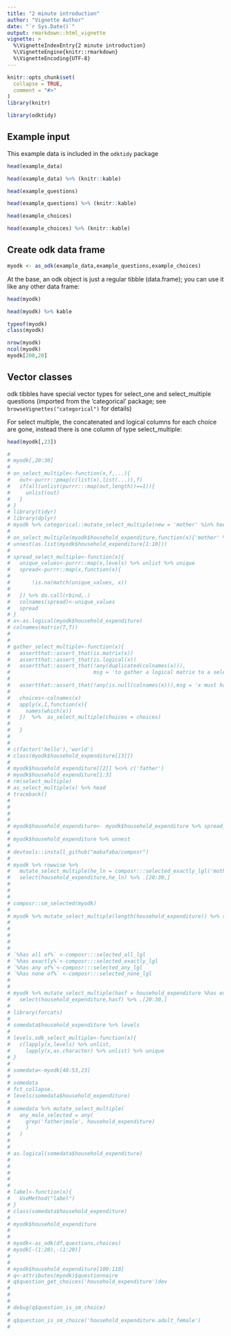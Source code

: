 ```yaml
---
title: "2 minute introduction"
author: "Vignette Author"
date: "`r Sys.Date()`"
output: rmarkdown::html_vignette
vignette: >
  %\VignetteIndexEntry{2 minute introduction}
  %\VignetteEngine{knitr::rmarkdown}
  %\VignetteEncoding{UTF-8}
---
```


```r
knitr::opts_chunk$set(
  collapse = TRUE,
  comment = "#>"
)
library(knitr)
```

```r
library(odktidy)
```

## Example input

This example data is included in the `odktidy` package

```r
head(example_data)
```

```r
head(example_data) %>% (knitr::kable)
```


```r
head(example_questions)
```

```r
head(example_questions) %>% (knitr::kable)
```


```r
head(example_choices)
```

```r
head(example_choices) %>% (knitr::kable)
```

## Create odk data frame


```r

myodk <- as_odk(example_data,example_questions,example_choices)

```


At the base, an odk object is just a regular tibble (data.frame); you can use it like any other data frame:

```r
head(myodk)
```

```r
head(myodk) %>% kable
```


```r
typeof(myodk)
class(myodk)

nrow(myodk)
ncol(myodk)
myodk[200,20]

```

## Vector classes

odk tibbles have special vector types for select_one and select_multiple questions (imported from the 'categorical' package; see `browseVignettes("categorical")` for details)


For select multiple, the concatenated and logical columns for each choice are gone, instead there is one column of type select_multiple:

```r
head(myodk[,23])
```


```r
#
# myodk[,20:30]
#
# on_select_multiple<-function(x,f,...){
#   out<-purrr::pmap(c(list(x),list(...)),f)
#   if(all(unlist(purrr:::map(out,length))==1)){
#     unlist(out)
#   }
# }
# library(tidyr)
# library(dplyr)
# myodk %>% categorical::mutate_select_multiple(new = 'mother' %in% household_expenditure) %>% select(new)
#
# on_select_multiple(myodk$household_expenditure,function(x){'mother' %in% x})
# unnest(as.list(myodk$household_expenditure[1:10]))
#
# spread_select_multiple<-function(x){
#   unique_values<-purrr::map(x,levels) %>% unlist %>% unique
#   spread<-purrr::map(x,function(x){
#
#       !is.na(match(unique_values, x))
#
#   }) %>% do.call(rbind,.)
#   colnames(spread)<-unique_values
#   spread
# }
# x<-as.logical(myodk$household_expenditure)
# colnames(matrix(T,T))
#
#
# gather_select_multiple<-function(x){
#   assertthat::assert_that(is.matrix(x))
#   assertthat::assert_that(is.logical(x))
#   assertthat::assert_that(!any(duplicated(colnames(x))),
#                           msg = 'to gather a logical matrix to a select multiple column, column names must be unique')
#
#   assertthat::assert_that(!any(is.null(colnames(x))),msg = 'x must have column names')
#
#   choices<-colnames(x)
#   apply(x,1,function(x){
#     names(which(x))
#   })  %>%  as_select_multiple(choices = choices)
#
#   }
#
#
# c(factor('hello'),'world')
# class(myodk$household_expenditure[[3]])
#
# myodk$household_expenditure[[2]] %<>% c('father')
# myodk$household_expenditure[1:3]
# rm(select_multiple)
# as_select_multiple(x) %>% head
# traceback()
#
#
#
#
# myodk$household_expenditure<- myodk$household_expenditure %>% spread_select_multiple
#
# myodk$household_expenditure %>% unnest
#
# devtools::install_github("mabafaba/composr")
#
# myodk %>% rowwise %>%
#   mutate_select_multiple(he_ln = composr:::selected_exactly_lgl('mother', household_expenditure) ) %>%
#   select(household_expenditure,he_ln) %>% .[20:30,]
#
#
#
# composr::sm_selected(myodk)
#
# myodk %>% mutate_select_multiple(length(household_expenditure)) %>% select(household_expenditure,he_ln) %>% .[20:30,]
#
#
#
#
#
# `%has all of%` <-composr:::selected_all_lgl
# `%has exactly%`<-composr:::selected_exactly_lgl
# `%has any of%`<-composr:::selected_any_lgl
# `%has none of%` <-composr:::selected_none_lgl
#
#
# myodk %>% mutate_select_multiple(hasf = household_expenditure %has exactly% c( 'mother'))  %>%
#   select(household_expenditure,hasf) %>% .[20:30,]
#
# library(forcats)
#
# somedata$household_expenditure %>% levels
#
# levels.odk_select_multiple<-function(x){
#   c(lapply(x,levels) %>% unlist,
#     lapply(x,as.character) %>% unlist) %>% unique
# }
#
# somedata<-myodk[48:53,23]
#
# somedata
# fct_collapse.
# levels(somedata$household_expenditure)
#
# somedata %>% mutate_select_multiple(
#   any_male_selected = any(
#     grep('father|male', household_expenditure)
#     )
#   )
#
#
# as.logical(somedata$household_expenditure)
#
#
#
#
#
# label<-function(x){
#   UseMethod("label")
# }
# class(somedata$household_expenditure)
#
# myodk$household_expenditure
#
#
# myodk<-as_odk(df,questions,choices)
# myodk[-(1:20),-(1:20)]
#
#
# myodk$household_expenditure[100:110]
# q<-attributes(myodk)$questionnaire
# q$question_get_choices('household_expenditure')dev
#
#
#
# debug(q$question_is_sm_choice)
#
# q$question_is_sm_choice('household_expenditure.adult_female')
#

```
